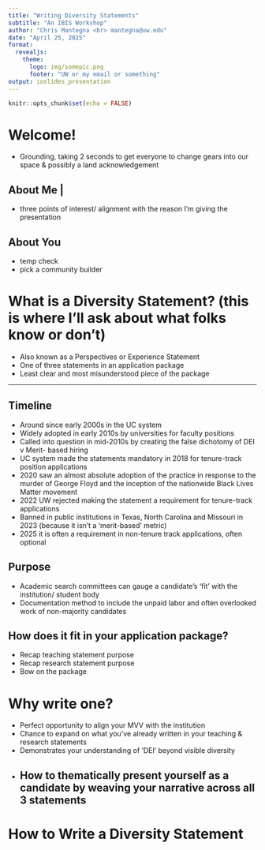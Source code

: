 ```yaml
---
title: "Writing Diversity Statements"
subtitle: "An IBIS Workshop"
author: "Chris Mantegna <br> mantegna@uw.edu"
date: "April 25, 2025"
format:
  revealjs:
    theme:
      logo: img/somepic.png
      footer: "UW or my email or something"
output: ioslides_presentation
---
```


```r
knitr::opts_chunk$set(echo = FALSE)

```


# Welcome!

- Grounding, taking 2 seconds to get everyone to change gears into our space & possibly a land acknowledgement

## About Me | 
- three points of interest/ alignment with the reason I'm giving the presentation

## About You
- temp check
- pick a community builder

# What is a Diversity Statement? (this is where I'll ask about what folks know or don't)

- Also known as a Perspectives or Experience Statement
- One of three statements in an application package
- Least clear and most misunderstood piece of the package

---

## Timeline
- Around since early 2000s in the UC system
- Widely adopted in early 2010s by universities for faculty positions
- Called into question in mid-2010s by creating the false dichotomy of DEI v Merit- based hiring
- UC system made the statements mandatory in 2018 for tenure-track position applications
- 2020 saw an almost absolute adoption of the practice in response to the murder of George Floyd and the inception of the nationwide Black Lives Matter movement
- 2022 UW rejected making the statement a requirement for tenure-track applications
- Banned in public institutions in Texas, North Carolina and Missouri in 2023 (because it isn't a 'merit-based' metric)
- 2025 it is often a requirement in non-tenure track applications, often optional

## Purpose
- Academic search committees can gauge a candidate's 'fit' with the institution/ student body
- Documentation method to include the unpaid labor and often overlooked work of non-majority candidates

## How does it fit in your application package?
- Recap teaching statement purpose
- Recap research statement purpose
- Bow on the package


# Why write one?

- Perfect opportunity to align your MVV with the institution
- Chance to expand on what you’ve already written in your teaching & research statements
- Demonstrates your understanding of ‘DEI’ beyond visible diversity
- How to thematically present yourself as a candidate by weaving your narrative across all 3 statements
---

# How to Write a Diversity Statement




## {data-background="/Users/cmantegna/Documents/GitHub/fish549/img/leptasterias.png" data-background-size=cover}